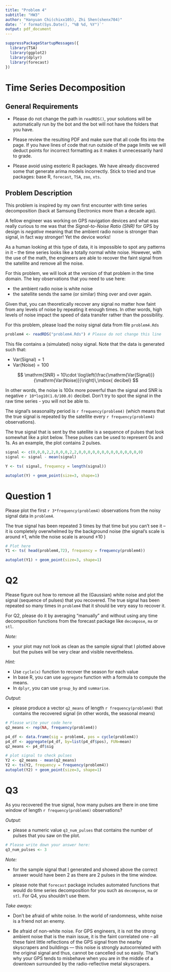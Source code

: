 ---
title: "Problem 4"
subtitle: "HW3"
author: "Hanyuan Chi(chixx105), Zhi Shen(shenx704)"
date: '`r format(Sys.Date(), "%B %d, %Y")`'
output: pdf_document
---

```{r}
suppressPackageStartupMessages({
  library(TSA)
  library(ggplot2)
  library(dplyr)
  library(forecast)
})
```

# Time Series Decomposition


## General Requirements

* Please do not change the path in `readRDS()`, your solutions will be automatically run by the bot and the bot will not have the folders that you have.

* Please review the resulting PDF and make sure that all code fits into the page. If you have lines of code that run outside of the page limits we will deduct points for incorrect formatting as it makes it unnecessarily hard to grade.

* Please avoid using esoteric R packages. We have already discovered some that generate arima models incorrectly. Stick to tried and true packages: base R, `forecast`, `TSA`, `zoo`, `xts`.

## Problem Description

This problem is inspired by my own first encounter with time series decomposition (back at Samsung Electronics more than a decade ago).

A fellow engineer was working on GPS navigation devices and what was really curious to me was that the *Signal-to-Noise Ratio (SNR)* for GPS by design is *negative* meaning that the ambient radio noise is stronger than signal, in fact way stronger! Yet the device works!

As a human looking at this type of data, it is impossible to spot any patterns in it -- the time series looks like a totally normal white noise. However, with the use of the math, the engineers are able to recover the faint signal from the satellite and remove all the noise. 

For this problem, we will look at the version of that problem in the time domain. The key observations that you need to use here:

  - the ambient radio noise is white noise
  - the satellite sends the same (or similar) thing over and over again.

Given that, you can theoretically recover any signal no matter how faint from any levels of noise by repeating it enough times. In other words, high levels of noise impact the speed of data transfer rather than the possibility.

For this problem, please load the noisy signal data from file `problem4.Rds` 

```{r}
problem4 <- readRDS("problem4.Rds") # Please do not change this line
```

This file contains a (simulated) noisy signal. Note that the data is generated such that:

* $\mathrm{Var(Signal)} = 1$
* $\mathrm{Var(Noise)} = 100$

$$
\mathrm{SNR} = 10\cdot \log\left(\frac{\mathrm{Var(Signal)}}{\mathrm{Var(Noise)}}\right)\,\mbox{ decibel}
$$

In other words, the noise is 100x more powerful than the signal and SNR is negative `r 10*log10(1.0/100.0)` decibel. Don't try to spot the signal in the raw time series - you will not be able to.

The signal's seasonality period is `r frequency(problem4)` (which means that the true signal is repeated by the satellite every `r frequency(problem4)` observations).

The true signal that is sent by the satellite is a sequence of pulses that look somewhat like a plot below. These pulses can be used to represent 0s and 1s. As an example, the plot contains 2 pulses.

```{r, fig.height=2}
signal <- c(0,0,0,2,2,0,0,0,2,2,0,0,0,0,0,0,0,0,0,0,0,0,0,0)
signal <- signal - mean(signal)

Y <- ts( signal, frequency = length(signal))

autoplot(Y) + geom_point(size=3, shape=1)
```

# Question 1

Please plot the first `r 3*frequency(problem4)` observations from the noisy signal data in `problem4`. 

The true signal has been repeated 3 times by that time but you can't see it -- it is completely overwhelmed by the background noise (the signal's scale is around $\pm 1$, while the noise scale is around $\pm 10$ )

```{r}
# Plot here
Y1 <- ts( head(problem4,72), frequency = frequency(problem4))

autoplot(Y1) + geom_point(size=3, shape=1)
```

# Q2

Please figure out how to remove all the (Gaussian) white noise and plot the signal (sequence of pulses) that you recovered. The true signal has been repeated so many times in `problem4` that it should be very easy to recover it.

For Q2, please do it by averaging "manually" and without using any time decomposition functions from the forecast package like `decompose`, `ma` or `stl`.

*Note:* 

- your plot may not look as clean as the sample signal that I plotted above but the pulses will be very clear and visible nevertheless.

*Hint:* 

- Use `cycle(x)` function to recover the season for each value
- In base R, you can use `aggregate` function with a formula to compute the means.
- In `dplyr`, you can use `group_by` and `summarise`.

*Output:* 

- please produce a vector `q2_means` of length `r frequency(problem4)` that contains the recovered signal (in other words, the seasonal means)

```{r}
# Please write your code here
q2_means <- rep(NA, frequency(problem4))

p4_df <- data.frame(sig = problem4, pos = cycle(problem4))
p4_df <- aggregate(p4_df, by=list(p4_df$pos), FUN=mean)
q2_means <- p4_df$sig

# plot signal to check pulses
Y2 <- q2_means - mean(q2_means)
Y2 <- ts(Y2, frequency = frequency(problem4))
autoplot(Y2) + geom_point(size=3, shape=1)

```

# Q3

As you recovered the true signal, how many pulses are there in one time window of length `r frequency(problem4)` observations?

*Output:* 

- please a numeric value `q3_num_pulses` that contains the number of pulses that you saw on the plot. 

```{r}
# Please write down your answer here:
q3_num_pulses <- 3
```

*Note:* 

- for the sample signal that I generated and showed above the correct answer would have been 2 as there are 2 pulses in the time window.

- please note that `forecast` package includes automated functions that would do time series decomposition for you such as `decompose`, `ma` or `stl`. For Q4, you shouldn't use them.

*Take aways:*

- Don't be afraid of white noise. In the world of randomness, white noise is a friend not an enemy.

- Be afraid of non-white noise. For GPS engineers, it is not the strong ambient noise that is the main issue, it is the faint correlated one -- all these faint little reflections of the GPS signal from the nearby skyscrapers and buildings --- this noise is strongly autocorrelated with the original signal and thus, cannot be cancelled out so easily. That's why your GPS tends to misbehave when you are in the middle of a downtown surrounded by the radio-reflective metal skyscrapers.
